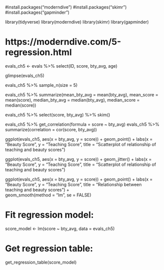 #install.packages("moderndive")
#install.packages("skimr")
#install.packages("gapminder")

library(tidyverse)
library(moderndive)
library(skimr)
library(gapminder)

# https://moderndive.com/5-regression.html

evals_ch5 <- evals %>%
  select(ID, score, bty_avg, age)

glimpse(evals_ch5)

evals_ch5 %>%
  sample_n(size = 5)

evals_ch5 %>%
  summarize(mean_bty_avg = mean(bty_avg), mean_score = mean(score),
            median_bty_avg = median(bty_avg), median_score = median(score))


evals_ch5 %>% select(score, bty_avg) %>% skim()


evals_ch5 %>% 
  get_correlation(formula = score ~ bty_avg)
evals_ch5 %>% 
  summarize(correlation = cor(score, bty_avg))


ggplot(evals_ch5, aes(x = bty_avg, y = score)) +
  geom_point() +
  labs(x = "Beauty Score", 
       y = "Teaching Score",
       title = "Scatterplot of relationship of teaching and beauty scores")

ggplot(evals_ch5, aes(x = bty_avg, y = score)) +
  geom_jitter() +
  labs(x = "Beauty Score", y = "Teaching Score",
       title = "Scatterplot of relationship of teaching and beauty scores")

ggplot(evals_ch5, aes(x = bty_avg, y = score)) +
  geom_point() +
  labs(x = "Beauty Score", y = "Teaching Score",
       title = "Relationship between teaching and beauty scores") +  
  geom_smooth(method = "lm", se = FALSE)


# Fit regression model:
score_model <- lm(score ~ bty_avg, data = evals_ch5)

# Get regression table:
get_regression_table(score_model)
